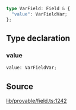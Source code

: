 ```ts
type VarField: Field & {
  "value": VarFieldVar;
};
```

## Type declaration

### value

```ts
value: VarFieldVar;
```

## Source

[lib/provable/field.ts:1242](https://github.com/o1-labs/o1js/blob/72b8e2c2b9aaba4b5c12257bdd63dfe2676a3d99/src/lib/provable/field.ts#L1242)
